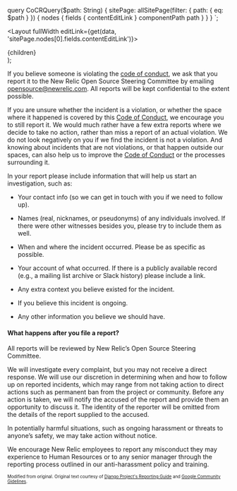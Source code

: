 
  query CoCRQuery($path: String) {
    sitePage: allSitePage(filter: { path: { eq: $path } }) {
      nodes {
        fields {
          contentEditLink
        }
        componentPath
        path
      }
    }
  }
`;

  <Layout fullWidth editLink={get(data, 'sitePage.nodes[0].fields.contentEditLink')}>
      <SEO title="New Relic Open Source Community Code of Conduct - Reporting Guide" />
      <PageHeading
        title="New Relic Open Source Community Code of Conduct - Reporting Guide"
        hasSeparator
      />
      <div className="primary-content">
        <main>{children}</main>
      </div>
    </Layout>
);

If you believe someone is violating the [code of conduct](/code-of-conduct), we ask that you report it to the New Relic Open Source Steering Committee by emailing [opensource@newrelic.com](mailto:opensource@newrelic.com). All reports will be kept confidential to the extent possible.

If you are unsure whether the incident is a violation, or whether the space where it happened is covered by this [Code of Conduct](/code-of-conduct), we encourage you to still report it. We would much rather have a few extra reports where we decide to take no action, rather than miss a report of an actual violation. We do not look negatively on you if we find the incident is not a violation. And knowing about incidents that are not violations, or that happen outside our spaces, can also help us to improve the [Code of Conduct](/code-of-conduct) or the processes surrounding it.

In your report please include information that will help us start an investigation, such as:

- Your contact info (so we can get in touch with you if we need to follow up).

- Names (real, nicknames, or pseudonyms) of any individuals involved. If there were other witnesses besides you, please try to include them as well.

- When and where the incident occurred. Please be as specific as possible.

- Your account of what occurred. If there is a publicly available record (e.g., a mailing list archive or Slack history) please include a link.

- Any extra context you believe existed for the incident.

- If you believe this incident is ongoing.

- Any other information you believe we should have.

#### What happens after you file a report?

All reports will be reviewed by New Relic’s Open Source Steering Committee.

We will investigate every complaint, but you may not receive a direct response. We will use our discretion in determining when and how to follow up on reported incidents, which may range from not taking action to direct actions such as permanent ban from the project or community. Before any action is taken, we will notify the accused of the report and provide them an opportunity to discuss it. The identity of the reporter will be omitted from the details of the report supplied to the accused.

In potentially harmful situations, such as ongoing harassment or threats to anyone’s safety, we may take action without notice.

We encourage New Relic employees to report any misconduct they may experience to Human Resources or to any senior manager through the reporting process outlined in our anti-harassment policy and training.

<sub><sup>Modified from original. Original text courtesy of <a href="https://www.djangoproject.com/conduct/reporting/">Django Project's Reporting Guide</a> and <a href="https://opensource.google/conduct/">Google Community Gidelines</a>.</sup></sub>